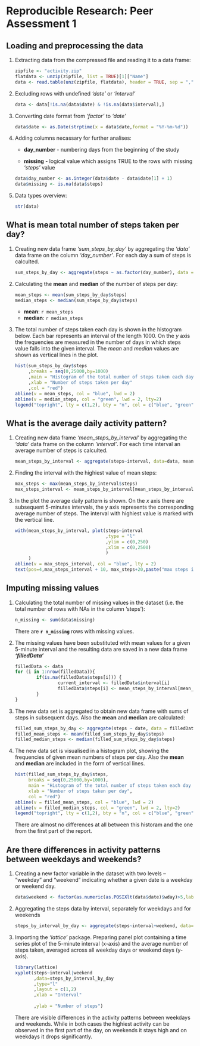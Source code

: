 # Reproducible Research: Peer Assessment 1

## Loading and preprocessing the data
<ol>
<li>
Extracting data from the compressed file and reading it to a data frame:

```r
zipfile <- "activity.zip"
flatdata <- unzip(zipfile, list = TRUE)[1]["Name"]
data <- read.table(unz(zipfile, flatdata), header = TRUE, sep = ",")
```
</li>

<li>
Excluding rows with undefined *'date'* or *'interval'*
```r
data <- data[!is.na(data$date) & !is.na(data$interval),]
```
</li>

<li>
Converting date format from *'factor'* to  *'date'*
```r
data$date <- as.Date(strptime(x = data$date,format = "%Y-%m-%d"))
```
</li>
<li>
Adding columns necassary for further analises:

- **day_number** - numbering days from the beginning of the study

- **missing** - logical value which assigns TRUE to the rows with missing *'steps'* value

```r
data$day_number <- as.integer(data$date - data$date[1] + 1)
data$missing <- is.na(data$steps)
```
</li>

<li>
Data types overview:

```r
str(data)
```
</li>
</ol>

## What is mean total number of steps taken per day?
<ol>
<li>
Creating new data frame *'sum_steps_by_day'* by aggregating the *'data'* data frame on the column *'day_number'*. For each day a sum of steps is calculted.
```r
sum_steps_by_day <- aggregate(steps ~ as.factor(day_number), data = data, sum)
```
</li>
<li>
Calculating the **mean** and **median** of the number of steps per day:
```r
mean_steps <- mean(sum_steps_by_day$steps)
median_steps <- median(sum_steps_by_day$steps)
```
- **mean**: `r mean_steps`
- **median**: `r median_steps`

</li>
<li>
The total number of steps taken each day is shown in the histogram below. Each bar represents an interval of the length 1000. On the *y* axis the frequencies are measured in the number of days in which steps value falls into the given interval. The *mean* and *median* values are shown as vertical lines in the plot.
```r
hist(sum_steps_by_day$steps
     ,breaks = seq(0,25000,by=1000)
     ,main = "Histogram of the total number of steps taken each day"
     ,xlab = "Number of steps taken per day"
     ,col = "red")
abline(v = mean_steps, col = "blue", lwd = 2)
abline(v = median_steps, col = "green", lwd = 2, lty=2)
legend("topright", lty = c(1,2), bty = "n", col = c("blue", "green"), legend = c(paste("mean ~= ",round(mean_steps)), paste("median = ", median_steps)))
```
</li>
</ol>

## What is the average daily activity pattern?
<ol>
<li>
Creating new data frame *'mean_steps_by_interval'* by aggregating the *'data'* data frame on the column *'interval'*. For each time interval an average number of steps is calculted.
```r
mean_steps_by_interval <- aggregate(steps~interval, data=data, mean, na.rm=TRUE)
```
</li>
<li>
Finding the interval with the highiest value of mean steps:
```r
max_steps <- max(mean_steps_by_interval$steps)
max_steps_interval <- mean_steps_by_interval[mean_steps_by_interval$steps == max_steps,][["interval"]]
```
</li>
<li>
In the plot the average daily pattern is shown. On the *x* axis there are subsequent 5-minutes intervals,  the *y* axis represents the corresponding average number of steps. The interval with highiest value is marked with the vertical line.
```r
with(mean_steps_by_interval, plot(steps~interval
                                  ,type = "l"
                                  ,ylim = c(0,250)
                                  ,xlim = c(0,2500)
                                  )
     )
abline(v = max_steps_interval, col = "blue", lty = 2)
text(pos=4,max_steps_interval + 10, max_steps+20,paste("max steps interval =",max_steps_interval, "\nmean number of steps ~=", round(max_steps)))

```
</li>
</ol>

## Imputing missing values
<ol>
<li>
Calculating the total number of missing values in the dataset (i.e. the total number of rows with NAs in the column 'steps'):
```r
n_missing <- sum(data$missing)
```
There are **`r n_missing`** rows with missing values.
</li>
<li>
The missing values have been substituted with mean values for a given 5-minute interval and the resulting data are saved in a new data frame ***'filledData'***
```r
filledData <- data
for (i in 1:nrow(filledData)){
        if(is.na(filledData$steps[i])) {
                current_interval <- filledData$interval[i]
                filledData$steps[i] <- mean_steps_by_interval[mean_steps_by_interval$interval == current_interval,]$steps
        }
}
```
</li>
<li>
The new data set is aggregated to obtain new data frame with sums of steps in subsequent days. Also the **mean** and **median** are calculated:
```r
filled_sum_steps_by_day <- aggregate(steps ~ date, data = filledData, sum)
filled_mean_steps <- mean(filled_sum_steps_by_day$steps)
filled_median_steps <- median(filled_sum_steps_by_day$steps)
```
</li>
<li>
The new data set is visualised in a histogram plot, showing the frequencies of given mean numbers of steps per day. Also the **mean** and **median** are included in the form of vertical lines.

```r
hist(filled_sum_steps_by_day$steps, 
     breaks = seq(0,25000,by=1000),
     main = "Histogram of the total number of steps taken each day (filled NAs)", 
     xlab = "Number of steps taken per day",
     col = "red")
abline(v = filled_mean_steps, col = "blue", lwd = 2)
abline(v = filled_median_steps, col = "green", lwd = 2, lty=2)
legend("topright", lty = c(1,2), bty = "n", col = c("blue", "green"), legend = c(paste("mean ~= ",round(filled_mean_steps)), paste("median = ", filled_median_steps)))
```

There are almost no differences at all between this historam and the one from the first part of the report.
</li>
</ol>
## Are there differences in activity patterns between weekdays and weekends?
<ol>
<li>
Creating a new factor variable in the dataset with two levels – “weekday” and “weekend” indicating whether a given date is a weekday or weekend day.
```r
data$weekend <- factor(as.numeric(as.POSIXlt(data$date)$wday)>5,labels = c("weekday","weekend"))
```
</li>
<li>
Aggregating the steps data by interval, separately for weekdays and for weekends
```r
steps_by_interval_by_day <- aggregate(steps~interval+weekend, data=data, mean, na.rm = TRUE)
```
</li>
<li>
Importing the *'lattice'* package. Preparing panel plot containing a time series plot of the 5-minute interval (x-axis) and the average number of steps taken, averaged across all weekday days or weekend days (y-axis).
```r
library(lattice)
xyplot(steps~interval|weekend
       ,data=steps_by_interval_by_day
       ,type="l"
       ,layout = c(1,2)
       ,xlab = "Interval"
      
       ,ylab = "Number of steps")
```
There are visible differences in the activity patterns between weekdays and weekends. While in both cases the highiest activity can be observed in the first part of the day, on weekends it stays high and on weekdays it drops significantly.
</li>
</ol>